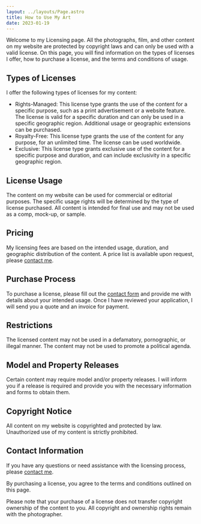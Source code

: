 ```yaml
---
layout: ../layouts/Page.astro
title: How to Use My Art
date: 2023-01-19
---
```


Welcome to my Licensing page. All the photographs, film, and other content on my website are protected by copyright laws and can only be used with a valid license. On this page, you will find information on the types of licenses I offer, how to purchase a license, and the terms and conditions of usage.

## Types of Licenses

I offer the following types of licenses for my content:

- Rights-Managed: This license type grants the use of the content for a specific purpose, such as a print advertisement or a website feature. The license is valid for a specific duration and can only be used in a specific geographic region. Additional usage or geographic extensions can be purchased.
- Royalty-Free: This license type grants the use of the content for any purpose, for an unlimited time. The license can be used worldwide.
- Exclusive: This license type grants exclusive use of the content for a specific purpose and duration, and can include exclusivity in a specific geographic region.

## License Usage

The content on my website can be used for commercial or editorial purposes. The specific usage rights will be determined by the type of license purchased. All content is intended for final use and may not be used as a comp, mock-up, or sample.

## Pricing

My licensing fees are based on the intended usage, duration, and geographic distribution of the content. A price list is available upon request, please [contact me](/contact).

## Purchase Process

To purchase a license, please fill out the [contact form](/contact) and provide me with details about your intended usage. Once I have reviewed your application, I will send you a quote and an invoice for payment.

## Restrictions

The licensed content may not be used in a defamatory, pornographic, or illegal manner. The content may not be used to promote a political agenda.

## Model and Property Releases

Certain content may require model and/or property releases. I will inform you if a release is required and provide you with the necessary information and forms to obtain them.

## Copyright Notice

All content on my website is copyrighted and protected by law. Unauthorized use of my content is strictly prohibited.

## Contact Information

If you have any questions or need assistance with the licensing process, please [contact me](/contact).

By purchasing a license, you agree to the terms and conditions outlined on this page.

Please note that your purchase of a license does not transfer copyright ownership of the content to you. All copyright and ownership rights remain with the photographer.
